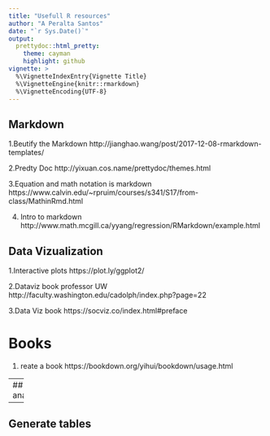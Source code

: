 ```yaml
---
title: "Usefull R resources"
author: "A Peralta Santos"
date: "`r Sys.Date()`"
output:
  prettydoc::html_pretty:
    theme: cayman
    highlight: github
vignette: >
  %\VignetteIndexEntry{Vignette Title}
  %\VignetteEngine{knitr::rmarkdown}
  %\VignetteEncoding{UTF-8}
---
```



## Markdown 

1.Beutify the Markdown 
http://jianghao.wang/post/2017-12-08-rmarkdown-templates/

2.Predty Doc 
http://yixuan.cos.name/prettydoc/themes.html

3.Equation and math notation is markdown
https://www.calvin.edu/~rpruim/courses/s341/S17/from-class/MathinRmd.html

4. Intro to markdown
http://www.math.mcgill.ca/yyang/regression/RMarkdown/example.html

##########################################################################
## Data Vizualization 

1.Interactive plots
https://plot.ly/ggplot2/

2.Dataviz book professor UW
http://faculty.washington.edu/cadolph/index.php?page=22

3.Data Viz book
https://socviz.co/index.html#preface


# Books

1. reate a book 
https://bookdown.org/yihui/bookdown/usage.html

---
## Data analysis





---
## Generate tables




